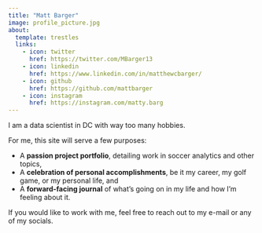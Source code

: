 ---
title: "Matt Barger"
image: profile_picture.jpg
about:
  template: trestles
  links:
    - icon: twitter
      href: https://twitter.com/MBarger13
    - icon: linkedin
      href: https://www.linkedin.com/in/matthewcbarger/
    - icon: github
      href: https://github.com/mattbarger
    - icon: instagram
      href: https://instagram.com/matty.barg
---

I am a data scientist in DC with way too many hobbies.

For me, this site will serve a few purposes:

-   A **passion project portfolio**, detailing work in soccer analytics and other topics,
-   A **celebration of personal accomplishments**, be it my career, my golf game, or my personal life, and
-   A **forward-facing journal** of what's going on in my life and how I'm feeling about it.

If you would like to work with me, feel free to reach out to my e-mail or any of my socials.
